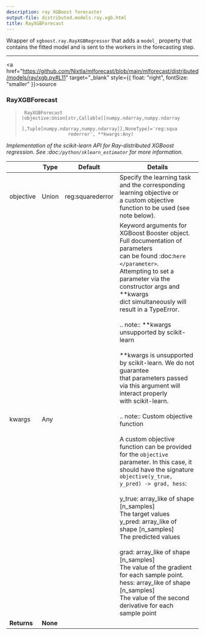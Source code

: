 ```yaml
---
description: ray XGBoost forecaster
output-file: distributed.models.ray.xgb.html
title: RayXGBForecast
---
```



Wrapper of `xgboost.ray.RayXGBRegressor` that adds a `model_` property
that contains the fitted model and is sent to the workers in the
forecasting step.

------------------------------------------------------------------------

<a
href="https://github.com/Nixtla/mlforecast/blob/main/mlforecast/distributed/models/ray/xgb.py#L11"
target="_blank" style={{ float: "right", fontSize: "smaller" }}>source</a>

### RayXGBForecast

> ``` text
>  RayXGBForecast (objective:Union[str,Callable[[numpy.ndarray,numpy.ndarray
>                  ],Tuple[numpy.ndarray,numpy.ndarray]],NoneType]='reg:squa
>                  rederror', **kwargs:Any)
> ```

*Implementation of the scikit-learn API for Ray-distributed XGBoost
regression. See :doc:`/python/sklearn_estimator` for more information.*

|             | **Type** | **Default**      | **Details**                                                                                                                                                                                                                                                                                                                                                                                                                                                                                                                                                                                                                                                                                                                                                                                                                                                                                                                                                                                                                                                             |
|------|------------------|-------------------------|-------------------------|
| objective   | Union    | reg:squarederror | Specify the learning task and the corresponding learning objective or<br/>a custom objective function to be used (see note below).                                                                                                                                                                                                                                                                                                                                                                                                                                                                                                                                                                                                                                                                                                                                                                                                                                                                                                                                       |
| kwargs      | Any      |                  | Keyword arguments for XGBoost Booster object. Full documentation of parameters<br/>can be found :doc:`here </parameter>`.<br/>Attempting to set a parameter via the constructor args and \*\*kwargs<br/>dict simultaneously will result in a TypeError.<br/><br/>.. note:: \*\*kwargs unsupported by scikit-learn<br/><br/> \*\*kwargs is unsupported by scikit-learn. We do not guarantee<br/> that parameters passed via this argument will interact properly<br/> with scikit-learn.<br/><br/>.. note:: Custom objective function<br/><br/> A custom objective function can be provided for the `objective`<br/> parameter. In this case, it should have the signature<br/> `objective(y_true, y_pred) -> grad, hess`:<br/><br/> y_true: array_like of shape \[n_samples\]<br/> The target values<br/> y_pred: array_like of shape \[n_samples\]<br/> The predicted values<br/><br/> grad: array_like of shape \[n_samples\]<br/> The value of the gradient for each sample point.<br/> hess: array_like of shape \[n_samples\]<br/> The value of the second derivative for each sample point |
| **Returns** | **None** |                  |                                                                                                                                                                                                                                                                                                                                                                                                                                                                                                                                                                                                                                                                                                                                                                                                                                                                                                                                                                                                                                                                         |

